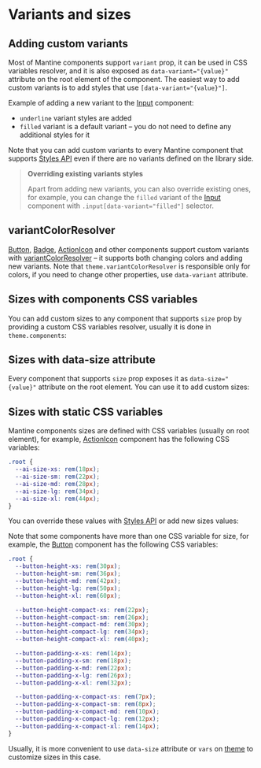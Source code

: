 

# Variants and sizes

## Adding custom variants

Most of Mantine components support `variant` prop, it can be used in CSS variables resolver,
and it is also exposed as `data-variant="{value}"` attribute on the root element of the component.
The easiest way to add custom variants is to add styles that use `[data-variant="{value}"]`.

Example of adding a new variant to the [Input](/core/input) component:

- `underline` variant styles are added
- `filled` variant is a default variant – you do not need to define any additional styles for it

<Demo data={StylesDemos.customVariant} />

Note that you can add custom variants to every Mantine component that supports [Styles API](/styles/api)
even if there are no variants defined on the library side.

> **Overriding existing variants styles**
>
> Apart from adding new variants, you can also override existing ones, for example, you can change the
> `filled` variant of the [Input](/core/input) component with `.input[data-variant="filled"]` selector.

## variantColorResolver

[Button](/core/button), [Badge](/core/badge), [ActionIcon](/core/action-icon) and other
components support custom variants with [variantColorResolver](/theming/colors#colors-variant-resolver)
– it supports both changing colors and adding new variants. Note that `theme.variantColorResolver` is
responsible only for colors, if you need to change other properties, use `data-variant` attribute.

<Demo data={ThemingDemos.variantColorsResolver} />

## Sizes with components CSS variables

You can add custom sizes to any component that supports `size` prop by providing a custom
CSS variables resolver, usually it is done in `theme.components`:

<Demo data={StylesDemos.vars} />

## Sizes with data-size attribute

Every component that supports `size` prop exposes it as `data-size="{value}"` attribute on the root element.
You can use it to add custom sizes:

<Demo data={StylesDemos.dataSize} />

## Sizes with static CSS variables

Mantine components sizes are defined with CSS variables (usually on root element), for example,
[ActionIcon](/core/action-icon) component has the following CSS variables:

```css
.root {
  --ai-size-xs: rem(18px);
  --ai-size-sm: rem(22px);
  --ai-size-md: rem(28px);
  --ai-size-lg: rem(34px);
  --ai-size-xl: rem(44px);
}
```

You can override these values with [Styles API](/styles/styles-api) or add new sizes values:

<Demo data={ActionIconDemos.customSize} />

Note that some components have more than one CSS variable for size, for example,
the [Button](/core/button) component has the following CSS variables:

```css
.root {
  --button-height-xs: rem(30px);
  --button-height-sm: rem(36px);
  --button-height-md: rem(42px);
  --button-height-lg: rem(50px);
  --button-height-xl: rem(60px);

  --button-height-compact-xs: rem(22px);
  --button-height-compact-sm: rem(26px);
  --button-height-compact-md: rem(30px);
  --button-height-compact-lg: rem(34px);
  --button-height-compact-xl: rem(40px);

  --button-padding-x-xs: rem(14px);
  --button-padding-x-sm: rem(18px);
  --button-padding-x-md: rem(22px);
  --button-padding-x-lg: rem(26px);
  --button-padding-x-xl: rem(32px);

  --button-padding-x-compact-xs: rem(7px);
  --button-padding-x-compact-sm: rem(8px);
  --button-padding-x-compact-md: rem(10px);
  --button-padding-x-compact-lg: rem(12px);
  --button-padding-x-compact-xl: rem(14px);
}
```

Usually, it is more convenient to use `data-size` attribute or `vars` on [theme](/theming/theme-object)
to customize sizes in this case.
